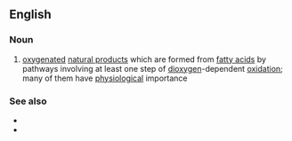 ==English==

===Noun===
{{en-noun}}

# {{lb|en|biochemistry}} [[oxygenate]]d [[natural product]]s which are formed from [[fatty acid]]s by pathways involving at least one step of [[dioxygen]]-dependent [[oxidation]]; many of them have [[physiological]] importance

===See also===
* {{l|en|jasmonic acid}}
* {{l|en|eicosanoid}}
